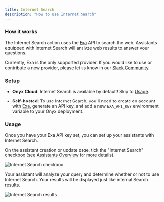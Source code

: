 ```yaml
---
title: Internet Search
description: "How to use Internet Search"
---
```



### How it works

The Internet Search action uses the [Exa](https://exa.ai) API to search the web. Assistants equipped with Internet Search will analyze web results to answer your questions.


Currently, Exa is the only supported provider. 
If you would like to use or contribute a new provider, please let us know in our [Slack Community](https://join.slack.com/t/onyx-dot-app/shared_invite/zt-34lu4m7xg-TsKGO6h8PDvR5W27zTdyhA).

### Setup

- **Onyx Cloud**: Internet Search is available by default! Skip to [Usage](#usage).

- **Self-hosted**: To use Internet Search, you'll need to create an account with [Exa](https://exa.ai), generate an API key, and add a new `EXA_API_KEY` environment variable to your Onyx deployment.

### Usage

Once you have your Exa API key set, you can set up your assistants with Internet Search.

On the assistant creation or update page, tick the "Internet Search" checkbox (see [Assistants Overview](/guides/assistants/overview) for more details).


![Internet Search checkbox](/images/more/internet_search_assistant.png)


Your assistant will analyze your query and determine whether or not to use Internet Search. Your results will be displayed just like internal Search results.

![Internet Search results](/images/more/internet_search_results.png)







